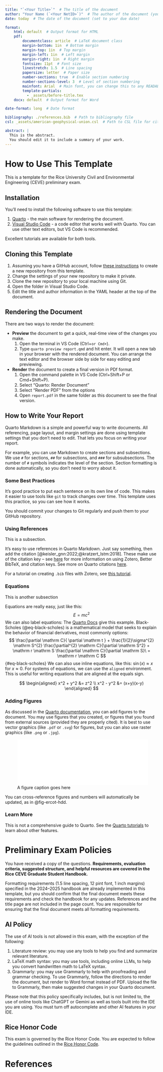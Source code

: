 ```yaml
---
title: "`<Your Title>`"  # The title of the document
author: "Your Name (`<Your NetID>`)"  # The author of the document (you!)
date: today  # The date of the document (set to your due date)

format:
    html: default  # Output format for HTML
    pdf:
        documentclass: article  # LaTeX document class
        margin-bottom: 1in  # Bottom margin
        margin-top: 1in  # Top margin
        margin-left: 1in  # Left margin
        margin-right: 1in  # Right margin
        fontsize: 11pt  # Font size
        linestretch: 1.5  # Line spacing
        papersize: letter  # Paper size
        number-sections: true  # Enable section numbering
        number-sections-level: 3  # Level of section numbering
        mainfont: Arial  # Main font, you can change this to any READABLE font you like
        template-partials:
          - _assets/before-title.tex
    docx: default  # Output format for Word

date-format: long  # Date format

bibliography: ./references.bib  # Path to bibliography file
csl: _assets/american-geophysical-union.csl  # Path to CSL file for citation styling

abstract: |
  This is the abstract.
  You should edit it to include a summary of your work.
---
```


# How to Use This Template

This is a template for the Rice University Civil and Environmental Engineering (CEVE) preliminary exam.

## Installation

You'll need to install the following software to use this template:

1. [Quarto](https://quarto.org/docs/get-started/) - the main software for rendering the document.
2. [Visual Studio Code](https://code.visualstudio.com/) - a code editor that works well with Quarto. You can use other text editors, but VS Code is recommended.

Excellent tutorials are available for both tools.

## Cloning this Template

1. Assuming you have a GitHub account, follow [these instructions](https://docs.github.com/en/repositories/creating-and-managing-repositories/creating-a-repository-from-a-template) to create a new repository from this template.
1. Change the settings of your new repository to make it private.
1. Clone the new repository to your local machine using Git.
1. Open the folder in Visual Studio Code.
1. Edit the title and author information in the YAML header at the top of the document.

## Rendering the Document

There are two ways to render the document:

- **Preview** the document to get a quick, real-time view of the changes you make.
  1. Open the terminal in VS Code (Ctrl+` or Cmd+`).
  2. Type `quarto preview report.qmd` and hit enter. It will open a new tab in your browser with the rendered document. You can arrange the text editor and the browser side by side for easy editing and previewing.

- **Render** the document to create a final version in PDf format.
  1. Open the command palette in VS Code (Ctrl+Shift+P or Cmd+Shift+P).
  2. Select "Quarto: Render Document"
  3. Select "Render PDF" from the options
  4. Open `report.pdf` in the same folder as this document to see the final version.

## How to Write Your Report

Quarto Markdown is a simple and powerful way to write documents.
All referencing, page layout, and margin  settings are done using template settings that you don't need to edit.
That lets you focus on writing your report.

For example, you can use Markdown to create sections and subsections.
We use `#` for sections, `##` for subsections, and `###` for subsubsections.
The number of `#` symbols indicates the level of the section.
Section formatting is done automatically, so you don't need to worry about it.

### Some Best Practices

It's good practice to put each sentence on its own line of code.
This makes it easier to use tools like `git` to track changes over time.
This template uses this practice, so you can see how it works.

You should commit your changes to Git regularly and push them to your GitHub repository.

### Using References

This is a subsection.

It's easy to use references in Quarto Markdown.
Just say something, then add the citation [@keisler_gnn:2022;@kratzert_lstm:2018].
These make use of the citation key -- see [here](https://dossgollin-lab.github.io/lab-guide/posts/2024-08-15-zotero.html) for more information on using Zotero, Better BibTeX, and citation keys.
See more on Quarto citations [here](https://quarto.org/docs/authoring/citations.html).

For a tutorial on creating `.bib` files with Zotero, see [this tutorial](https://dossgollin-lab.github.io/lab-guide/posts/2024-08-15-zotero.html).

### Equations

This is another subsection

Equations are really easy, just like this:
$$
E = mc^2
$$
We can also label equations:
The [Quarto Docs](https://quarto.org/docs/authoring/cross-references.html#equations) give this example.
Black-Scholes (@eq-black-scholes) is a mathematical model that seeks to explain the behavior of financial derivatives, most commonly options:
$$
\frac{\partial \mathrm C}{ \partial \mathrm t } + \frac{1}{2}\sigma^{2} \mathrm S^{2}
\frac{\partial^{2} \mathrm C}{\partial \mathrm S^2}
  + \mathrm r \mathrm S \frac{\partial \mathrm C}{\partial \mathrm S}\ =
  \mathrm r \mathrm C 
$$ {#eq-black-scholes}
We can also use inline equations, like this: $\sin(x) \approx x$ for $x \approx 0$.
For systems of equations, we can use the `aligned` environment.
This is useful for writing equations that are aligned at the equals sign.

$$
\begin{aligned}
x^2 + y^2 &= z^2 \\
x^2 - y^2 &= (x+y)(x-y)
\end{aligned}
$$

### Adding Figures

As discussed in the [Quarto documentation](https://quarto.org/docs/authoring/figures.html), you can add figures to the document.
You may use figures that you created, or figures that you found from external sources (provided they are properly cited).
It is best to use vector graphics (like `.pdf` or `.svg`) for figures, but you can also use raster graphics (like `.png` or `.jpg`).

![A figure caption goes here](fig/ERCOT_HDD_blog.pdf){#fig-ercot-hdd width=4.5in}

You can cross-reference figures and numbers will automatically be updated, as in @fig-ercot-hdd.

### Learn More

This is not a comprehensive guide to Quarto.
See the [Quarto tutorials](https://quarto.org/docs/get-started/hello/jupyter.html) to learn about other features.



# Preliminary Exam Policies

You have received a copy of the questions.
**Requirements, evaluation criteria, suggested structure, and helpful resources are covered in the Rice CEVE Graduate Student Handbook.**

Formatting requirements (1.5 line spacing, 12 pint font, 1 inch margins) specified in the 2024--2025 handbook are already implemented in this template, but you should confirm that the final document meets these requirements and check the handbook for any updates.
References and the title page are not included in the page count.
You are responsible for ensuring that the final document meets all formatting requirements.

## AI Policy

The use of AI tools is not allowed in this exam, with the exception of the following:

1. Literature review: you may use any tools to help you find and summarize relevant literature. 
2. LaTeX math syntax: you may use tools, including online LLMs, to help you convert handwritten math to LaTeX syntax.
3. Grammarly: you may use Grammarly to help with proofreading and grammar checking. To use Grammarly, follow the directions to render the document, but render to Word format instead of PDF. Upload the file to Grammarly, then make suggested changes in your Quarto document.

Please note that this policy  specifically includes, but is not limited to, the use of online tools like ChatGPT or Gemini as well as tools built into the IDE you are using.
You must turn off autocomplete and other AI features in your IDE.

## Rice Honor Code

This exam is governed by the Rice Honor Code.
You are expected to follow the guidelines outlined in the [Rice Honor Code](https://honor.rice.edu/).

\clearpage

# References {.unnumbered}

::: {#refs}
:::